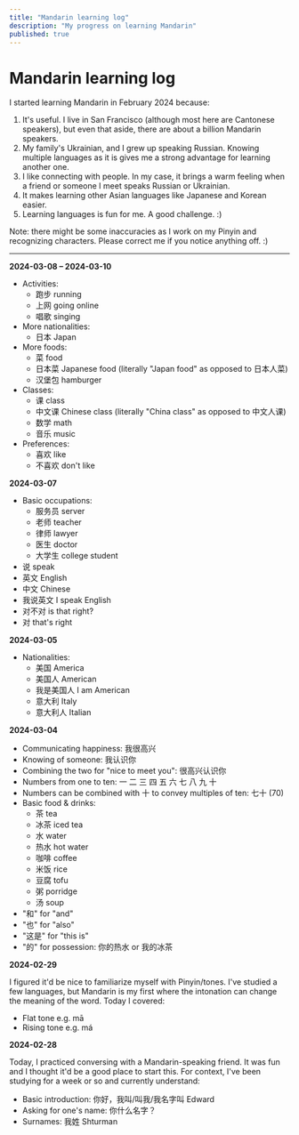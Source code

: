 ```yaml
---
title: "Mandarin learning log"
description: "My progress on learning Mandarin"
published: true
---
```


# Mandarin learning log

I started learning Mandarin in February 2024 because:

1. It's useful. I live in San Francisco (although most here are Cantonese speakers), but even that aside, there are about a billion Mandarin speakers.
2. My family's Ukrainian, and I grew up speaking Russian. Knowing multiple languages as it is gives me a strong advantage for learning another one.
3. I like connecting with people. In my case, it brings a warm feeling when a friend or someone I meet speaks Russian or Ukrainian.
4. It makes learning other Asian languages like Japanese and Korean easier.
5. Learning languages is fun for me. A good challenge. :)

Note: there might be some inaccuracies as I work on my Pinyin and recognizing characters. Please correct me if you notice anything off. :)

---

**2024-03-08 – 2024-03-10**

- Activities:
    - 跑步 running
    - 上网 going online
    - 唱歌 singing
- More nationalities:
    - 日本 Japan
- More foods:
    - 菜 food
    - 日本菜 Japanese food (literally "Japan food" as opposed to 日本人菜)
    - 汉堡包 hamburger
- Classes:
    - 课 class
    - 中文课 Chinese class (literally "China class" as opposed to 中文人课)
    - 数学 math
    - 音乐 music
- Preferences:
    - 喜欢 like
    - 不喜欢 don't like

**2024-03-07**

- Basic occupations:
    - 服务员 server
    - 老师 teacher
    - 律师 lawyer
    - 医生 doctor
    - 大学生 college student
- 说 speak
- 英文 English
- 中文 Chinese
- 我说英文 I speak English
- 对不对 is that right?
- 对 that's right

**2024-03-05**

- Nationalities:
    - 美国 America
    - 美国人 American
    - 我是美国人 I am American
    - 意大利 Italy
    - 意大利人 Italian

**2024-03-04**

- Communicating happiness: 我很高兴
- Knowing of someone: 我认识你
- Combining the two for "nice to meet you": 很高兴认识你
- Numbers from one to ten: 一 二 三 四 五 六 七 八 九 十
- Numbers can be combined with 十 to convey multiples of ten: 七十 (70)
- Basic food & drinks:
    - 茶 tea
    - 冰茶 iced tea
    - 水 water
    - 热水 hot water
    - 咖啡 coffee
    - 米饭 rice
    - 豆腐 tofu
    - 粥 porridge
    - 汤 soup
- "和" for "and"
- "也" for "also"
- "这是" for "this is"
- "的" for possession: 你的热水 or 我的冰茶

**2024-02-29**

I figured it'd be nice to familiarize myself with Pinyin/tones. I've studied a few languages, but Mandarin is my first where the intonation can change the meaning of the word. Today I covered:

- Flat tone e.g. mā
- Rising tone e.g. má

**2024-02-28**

Today, I practiced conversing with a Mandarin-speaking friend. It was fun and I thought it'd be a good place to start this. For context, I've been studying for a week or so and currently understand:

- Basic introduction: 你好，我叫/叫我/我名字叫 Edward
- Asking for one's name: 你什么名字？
- Surnames: 我姓 Shturman

